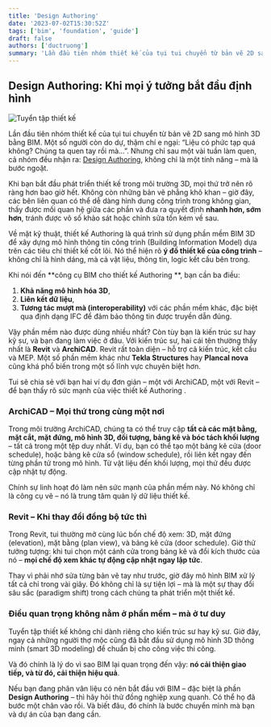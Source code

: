 ```yaml
---
title: 'Design Authoring'
date: '2023-07-02T15:30:52Z'
tags: ['bim', 'foundation', 'guide']
draft: false
authors: ['ductruong']
summary: 'Lần đầu tiên nhóm thiết kế của tụi tui chuyển từ bản vẽ 2D sang mô hình 3D bằng BIM. Một số người còn do dự, thậm chí e ngại: “Liệu có phức tạp quá không? Chúng ta quen tay rồi mà...”.'
---
```


## Design Authoring: Khi mọi ý tưởng bắt đầu định hình

![Tuyển tập thiết kế](https://images.unsplash.com/photo-1506748686214-e9df14d4d9d0?ixlib=rb-1.2.1&ixid=MnwxMjA3fDB8MHxwaG90by1wYWdlfHx8fGVufDB8fHx8&auto=format&fit=crop&w=1170&q=80)

Lần đầu tiên nhóm thiết kế của tụi tui chuyển từ bản vẽ 2D sang mô hình 3D bằng BIM. Một số người còn do dự, thậm chí e ngại: “Liệu có phức tạp quá không? Chúng ta quen tay rồi mà...”. Nhưng chỉ sau một vài tuần làm quen, cả nhóm đều nhận ra: [Design Authoring]("https://construction.autodesk.com/workflows/design-authoring/"), không chỉ là một tính năng – mà là bước ngoặt.

Khi bạn bắt đầu phát triển thiết kế trong môi trường 3D, mọi thứ trở nên rõ ràng hơn bao giờ hết. Không còn những bản vẽ phẳng khô khan – giờ đây, các bên liên quan có thể dễ dàng hình dung công trình trong không gian, thấy được mối quan hệ giữa các phần và đưa ra quyết định **nhanh hơn, sớm hơn**, tránh được vô số khảo sát hoặc chỉnh sửa tốn kém về sau.

Về mặt kỹ thuật, thiết kế Authoring là quá trình sử dụng phần mềm BIM 3D để xây dựng mô hình thông tin công trình (Building Information Model) dựa trên các tiêu chí thiết kế cốt lõi. Nó thể hiện rõ **ý đồ thiết kế của công trình** – không chỉ là hình dáng, mà cả vật liệu, thông tin, logic kết cấu bên trong.

Khi nói đến **công cụ BIM cho thiết kế Authoring **, bạn cần ba điều:

1. **Khả năng mô hình hóa 3D**,
2. **Liên kết dữ liệu**,
3. **Tương tác mượt mà (interoperability)** với các phần mềm khác, đặc biệt qua định dạng IFC để đảm bảo thông tin được truyền dẫn đúng.

Vậy phần mềm nào được dùng nhiều nhất? Còn tùy bạn là kiến trúc sư hay kỹ sư, và bạn đang làm việc ở đâu. Với kiến trúc sư, hai cái tên thường thấy nhất là **Revit** và **ArchiCAD**. Revit rất toàn diện – hỗ trợ cả kiến trúc, kết cấu và MEP. Một số phần mềm khác như **Tekla Structures** hay **Plancal nova** cũng khá phổ biến trong một số lĩnh vực chuyên biệt hơn.

Tui sẽ chia sẻ với bạn hai ví dụ đơn giản – một với ArchiCAD, một với Revit – để bạn thấy rõ sức mạnh của việc thiết kế Authoring .

### ArchiCAD – Mọi thứ trong cùng một nơi

Trong môi trường ArchiCAD, chúng ta có thể truy cập **tất cả các mặt bằng, mặt cắt, mặt đứng, mô hình 3D, đối tượng, bảng kê và bóc tách khối lượng** – tất cả trong một tệp duy nhất. Ví dụ, bạn có thể tạo một bảng kê cửa (door schedule), hoặc bảng kê cửa sổ (window schedule), rồi liên kết ngay đến từng phần tử trong mô hình. Từ vật liệu đến khối lượng, mọi thứ đều được cập nhật tự động.

Chính sự linh hoạt đó làm nên sức mạnh của phần mềm này. Nó không chỉ là công cụ vẽ – nó là trung tâm quản lý dữ liệu thiết kế.

### Revit – Khi thay đổi đồng bộ tức thì

Trong Revit, tui thường mở cùng lúc bốn chế độ xem: 3D, mặt đứng (elevation), mặt bằng (plan view), và bảng kê cửa (door schedule). Giờ thử tưởng tượng: khi tui chọn một cánh cửa trong bảng kê và đổi kích thước của nó – **mọi chế độ xem khác tự động cập nhật ngay lập tức**.

Thay vì phải nhớ sửa từng bản vẽ tay như trước, giờ đây mô hình BIM xử lý tất cả chỉ trong vài giây. Đó không chỉ là sự tiện lợi – mà là một sự thay đổi sâu sắc (paradigm shift) trong cách chúng ta phát triển một thiết kế.

### Điều quan trọng không nằm ở phần mềm – mà ở **tư duy**

Tuyển tập thiết kế không chỉ dành riêng cho kiến trúc sư hay kỹ sư. Giờ đây, ngay cả những người thợ mộc cũng đã bắt đầu sử dụng mô hình 3D thông minh (smart 3D modeling) để chuẩn bị cho công việc thi công.

Và đó chính là lý do vì sao BIM lại quan trọng đến vậy: **nó cải thiện giao tiếp, và từ đó, cải thiện hiệu quả**.

Nếu bạn đang phân vân liệu có nên bắt đầu với BIM – đặc biệt là phần **Design Authoring** – thì hãy hỏi thử đồng nghiệp xung quanh. Có thể họ đã bước một chân vào rồi. Và biết đâu, đó chính là bước chuyển mình mà bạn và dự án của bạn đang cần.
